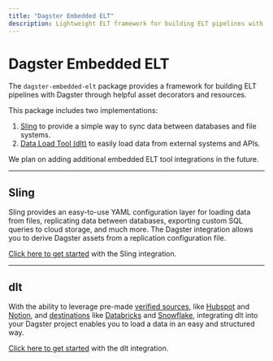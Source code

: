 ```yaml
---
title: "Dagster Embedded ELT"
description: Lightweight ELT framework for building ELT pipelines with Dagster, through helpful pre-built assets and resources
---
```


# Dagster Embedded ELT

<ExperimentalCallout />

The `dagster-embedded-elt` package provides a framework for building ELT pipelines with Dagster through helpful asset decorators and resources.

This package includes two implementations:

1. [Sling](https://slingdata.io) to provide a simple way to sync data between databases and file systems.
2. [Data Load Tool (dlt)](https://dlthub.com) to easily load data from external systems and APIs.

We plan on adding additional embedded ELT tool integrations in the future.

---

## Sling

Sling provides an easy-to-use YAML configuration layer for loading data from files, replicating data between databases, exporting custom SQL queries to cloud storage, and much more. The Dagster integration allows you to derive Dagster assets from a replication configuration file.

[Click here to get started](/integrations/embedded-elt/sling) with the Sling integration.

---

## dlt

With the ability to leverage pre-made [verified sources](https://dlthub.com/docs/dlt-ecosystem/verified-sources/), like [Hubspot](https://dlthub.com/docs/dlt-ecosystem/verified-sources/hubspot) and [Notion](https://dlthub.com/docs/dlt-ecosystem/verified-sources/notion), and [destinations](https://dlthub.com/docs/dlt-ecosystem/destinations/) like [Databricks](https://dlthub.com/docs/dlt-ecosystem/destinations/databricks) and [Snowflake](https://dlthub.com/docs/dlt-ecosystem/destinations/snowflake), integrating dlt into your Dagster project enables you to load a data in an easy and structured way.

[Click here to get started](/integrations/embedded-elt/dlt) with the dlt integration.
